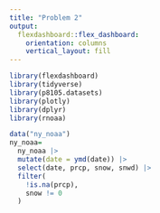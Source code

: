 ```yaml
---
title: "Problem 2"
output: 
  flexdashboard::flex_dashboard:
    orientation: columns
    vertical_layout: fill
---
```


```r
library(flexdashboard)
library(tidyverse)
library(p8105.datasets)
library(plotly)
library(dplyr)
library(rnoaa) 

data("ny_noaa")
ny_noaa= 
  ny_noaa |> 
  mutate(date = ymd(date)) |>
  select(date, prcp, snow, snwd) |>
  filter(
    !is.na(prcp),
    snow != 0
  ) 
```


